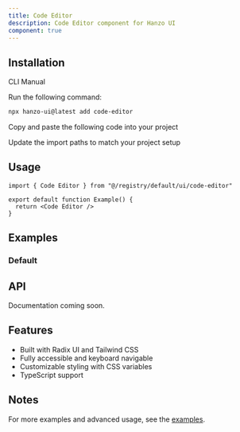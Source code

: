 ```yaml
---
title: Code Editor
description: Code Editor component for Hanzo UI
component: true
---
```


<ComponentPreview name="code-editor-demo" />

## Installation

<Tabs defaultValue="cli">

<TabsList>
  <TabsTrigger value="cli">CLI</TabsTrigger>
  <TabsTrigger value="manual">Manual</TabsTrigger>
</TabsList>

<TabsContent value="cli">

<Steps>

<Step>Run the following command:</Step>

```bash
npx hanzo-ui@latest add code-editor
```

</Steps>

</TabsContent>

<TabsContent value="manual">

<Steps>

<Step>Copy and paste the following code into your project</Step>

<ComponentSource name="code-editor" />

<Step>Update the import paths to match your project setup</Step>

</Steps>

</TabsContent>

</Tabs>

## Usage

```tsx
import { Code Editor } from "@/registry/default/ui/code-editor"

export default function Example() {
  return <Code Editor />
}
```

## Examples

### Default

<ComponentPreview name="code-editor-demo" />

## API

Documentation coming soon.

## Features

- Built with Radix UI and Tailwind CSS
- Fully accessible and keyboard navigable
- Customizable styling with CSS variables
- TypeScript support

## Notes

For more examples and advanced usage, see the [examples](/examples).
